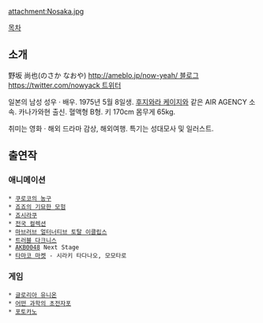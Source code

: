 attachment:Nosaka.jpg 

[[목차]]
== 소개 ==
野坂 尚也(のさか なおや) [[http://ameblo.jp/now-yeah/ 블로그]] [[https://twitter.com/nowyack 트위터]]

일본의 남성 성우 · 배우. 1975년 5월 8일생. [[후지와라 케이지]]와 같은 AIR AGENCY 소속. 카나가와현 출신. 혈액형 B형. 키 170cm 몸무게 65kg. 

취미는 영화 · 해외 드라마 감상, 해외여행. 특기는 성대모사 및 일러스트.
== 출연작 ==
=== 애니메이션 ===
 * [[쿠로코의 농구]]
 * [[죠죠의 기묘한 모험]]
 * [[죠시라쿠]]
 * [[전국 컬렉션]]
 * [[마브러브 얼터너티브 토탈 이클립스]]
 * [[트러블 다크니스]] 
 * [[AKB0048]] Next Stage
 * [[타마코 마켓]] - 시라키 타다나오, 모모타로
=== 게임 ===
 * [[글로리아 유니온]]
 * [[어떤 과학의 초전자포]]
 * [[포토카노]]
